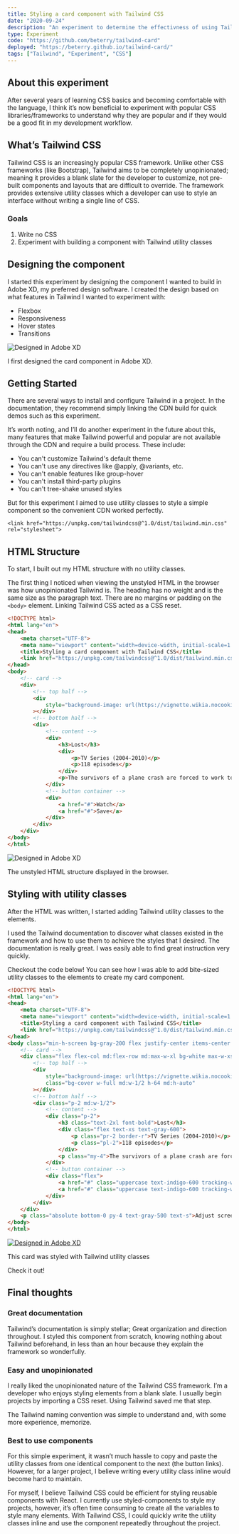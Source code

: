 ```yaml
---
title: Styling a card component with Tailwind CSS
date: "2020-09-24"
description: "An experiment to determine the effectivness of using Tailwind CSS to style components"
type: Experiment
code: "https://github.com/beterry/tailwind-card"
deployed: "https://beterry.github.io/tailwind-card/"
tags: ["Tailwind", "Experiment", "CSS"]
---
```


## About this experiment

After several years of learning CSS basics and becoming comfortable with the language, I think it’s now beneficial to experiment with popular CSS libraries/frameworks to understand why they are popular and if they would be a good fit in my development workflow.

## What’s Tailwind CSS

Tailwind CSS is an increasingly popular CSS framework. Unlike other CSS frameworks (like Bootstrap), Tailwind aims to be completely unopinionated; meaning it provides a blank slate for the developer to customize, not pre-built components and layouts that are difficult to override. The framework provides extensive utility classes which a developer can use to style an interface without writing a single line of CSS.

### Goals
1. Write no CSS
2. Experiment with building a component with Tailwind utility classes

## Designing the component

I started this experiment by designing the component I wanted to build in Adobe XD, my preferred design software. I created the design based on what features in Tailwind I wanted to experiment with:

- Flexbox
- Responsiveness
- Hover states
- Transitions

![Designed in Adobe XD](./design.png)
<p class="caption">I first designed the card component in Adobe XD.</p>

## Getting Started

There are several ways to install and configure Tailwind in a project. In the documentation, they recommend simply linking the CDN build for quick demos such as this experiment.

It’s worth noting, and I’ll do another experiment in the future about this, many features that make Tailwind powerful and popular are not available through the CDN and require a build process. These include:

- You can't customize Tailwind's default theme
- You can't use any directives like @apply, @variants, etc.
- You can't enable features like group-hover
- You can't install third-party plugins
- You can't tree-shake unused styles

But for this experiment I aimed to use utility classes to style a simple component so the convenient CDN worked perfectly.

`<link href="https://unpkg.com/tailwindcss@^1.0/dist/tailwind.min.css" rel="stylesheet">`

## HTML Structure

To start, I built out my HTML structure with no utility classes.

The first thing I noticed when viewing the unstyled HTML in the browser was how unopinionated Tailwind is. The heading has no weight and is the same size as the paragraph text. There are no margins or padding on the `<body>` element. Linking Tailwind CSS acted as a CSS reset.

```HTML
<!DOCTYPE html>
<html lang="en">
<head>
    <meta charset="UTF-8">
    <meta name="viewport" content="width=device-width, initial-scale=1.0">
    <title>Styling a card component with Tailwind CSS</title>
    <link href="https://unpkg.com/tailwindcss@^1.0/dist/tailwind.min.css" rel="stylesheet">
</head>
<body>
    <!-- card -->
    <div>
        <!-- top half -->
        <div
            style="background-image: url(https://vignette.wikia.nocookie.net/lostpedia/images/a/a9/Curtain-cap587.jpg/revision/latest/scale-to-width-down/1000?cb=20070521233714);"
        ></div>
        <!-- bottom half -->
        <div>
            <!-- content -->
            <div>
                <h3>Lost</h3>
                <div>
                    <p>TV Series (2004-2010)</p>
                    <p>118 episodes</p>
                </div>
                <p>The survivors of a plane crash are forced to work together in order to survive on a seemingly deserted tropical island.</p>
            </div>
            <!-- button container -->
            <div>
                <a href="#">Watch</a>
                <a href="#">Save</a>
            </div>
        </div>
    </div>
</body>
</html>
```

![Designed in Adobe XD](./unstyled.png)
<p class="caption">The unstyled HTML structure displayed in the browser.</p>

## Styling with utility classes

After the HTML was written, I started adding Tailwind utility classes to the elements.

I used the Tailwind documentation to discover what classes existed in the framework and how to use them to achieve the styles that I desired. The documentation is really great. I was easily able to find great instruction very quickly.

Checkout the code below! You can see how I was able to add bite-sized utility classes to the elements to create my card component.

```HTML
<!DOCTYPE html>
<html lang="en">
<head>
    <meta charset="UTF-8">
    <meta name="viewport" content="width=device-width, initial-scale=1.0">
    <title>Styling a card component with Tailwind CSS</title>
    <link href="https://unpkg.com/tailwindcss@^1.0/dist/tailwind.min.css" rel="stylesheet">
</head>
<body class="min-h-screen bg-gray-200 flex justify-center items-center relative">
    <!-- card -->
    <div class="flex flex-col md:flex-row md:max-w-xl bg-white max-w-xs rounded-lg overflow-hidden shadow-xl">
        <!-- top half -->
        <div
            style="background-image: url(https://vignette.wikia.nocookie.net/lostpedia/images/a/a9/Curtain-cap587.jpg/revision/latest/scale-to-width-down/1000?cb=20070521233714);"
            class="bg-cover w-full md:w-1/2 h-64 md:h-auto"
        ></div>
        <!-- bottom half -->
        <div class="p-2 md:w-1/2">
            <!-- content -->
            <div class="p-2">
                <h3 class="text-2xl font-bold">Lost</h3>
                <div class="flex text-xs text-gray-600">
                    <p class="pr-2 border-r">TV Series (2004-2010)</p>
                    <p class="pl-2">118 episodes</p>
                </div>
                <p class="my-4">The survivors of a plane crash are forced to work together in order to survive on a seemingly deserted tropical island.</p>
            </div>
            <!-- button container -->
            <div class="flex">
                <a href="#" class="uppercase text-indigo-600 tracking-wider py-2 px-4 hover:bg-indigo-100 rounded transition duration-300">Watch</a>
                <a href="#" class="uppercase text-indigo-600 tracking-wider py-2 px-4 hover:bg-indigo-100 rounded transition duration-300">Save</a>
            </div>
        </div>
    </div>
    <p class="absolute bottom-0 py-4 text-gray-500 text-s">Adjust screen width to see responsiveness</p>
</body>
</html>
```

[![Designed in Adobe XD](./styled.png)](https://beterry.github.io/tailwind-card/)
<p class="caption">This card was styled with Tailwind utility classes</p>

<LinkOutButton url="https://beterry.github.io/tailwind-card/">Check it out!</LinkOutButton>

## Final thoughts

### Great documentation

Tailwind’s documentation is simply stellar; Great organization and direction throughout. I styled this component from scratch, knowing nothing about Tailwind beforehand, in less than an hour because they explain the framework so wonderfully.

### Easy and unopinionated

I really liked the unopinionated nature of the Tailwind CSS framework. I’m a developer who enjoys styling elements from a blank slate. I usually begin projects by importing a CSS reset. Using Tailwind saved me that step.

The Tailwind naming convention was simple to understand and, with some more experience, memorize. 

### Best to use components

For this simple experiment, it wasn’t much hassle to copy and paste the utility classes from one identical component to the next (the button links). However, for a larger project, I believe writing every utility class inline would become hard to maintain. 

For myself, I believe Tailwind CSS could be efficient for styling reusable components with React. I currently use styled-components to style my projects, however, it’s often time consuming to create all the variables to style many elements. With Tailwind CSS, I could quickly write the utility classes inline and use the component repeatedly throughout the project.
